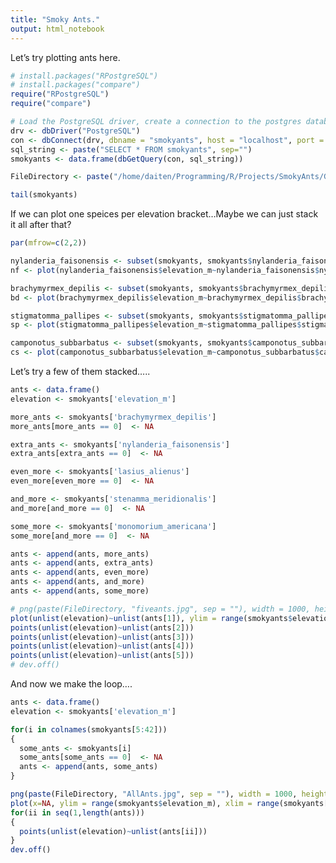 ```yaml
---
title: "Smoky Ants."
output: html_notebook
---
```


Let's try plotting ants here. 

```r
# install.packages("RPostgreSQL")
# install.packages("compare")
require("RPostgreSQL")
require("compare")

# Load the PostgreSQL driver, create a connection to the postgres database
drv <- dbDriver("PostgreSQL")
con <- dbConnect(drv, dbname = "smokyants", host = "localhost", port = 5432, user = "ruser", password = "ruser")
sql_string <- paste("SELECT * FROM smokyants", sep="")
smokyants <- data.frame(dbGetQuery(con, sql_string))

FileDirectory <- paste("/home/daiten/Programming/R/Projects/SmokyAnts/Graphics/", sep="")

tail(smokyants)
```

If we can plot one speices per elevation bracket...Maybe we can just stack it all after that?

```r
par(mfrow=c(2,2))

nylanderia_faisonensis <- subset(smokyants, smokyants$nylanderia_faisonensis > 0)
nf <- plot(nylanderia_faisonensis$elevation_m~nylanderia_faisonensis$nylanderia_faisonensis)

brachymyrmex_depilis <- subset(smokyants, smokyants$brachymyrmex_depilis > 0)
bd <- plot(brachymyrmex_depilis$elevation_m~brachymyrmex_depilis$brachymyrmex_depilis)

stigmatomma_pallipes <- subset(smokyants, smokyants$stigmatomma_pallipes > 0)
sp <- plot(stigmatomma_pallipes$elevation_m~stigmatomma_pallipes$stigmatomma_pallipes)

camponotus_subbarbatus <- subset(smokyants, smokyants$camponotus_subbarbatus > 0)
cs <- plot(camponotus_subbarbatus$elevation_m~camponotus_subbarbatus$camponotus_subbarbatus)
```

Let's try a few of them stacked.....
```r
ants <- data.frame()
elevation <- smokyants['elevation_m']

more_ants <- smokyants['brachymyrmex_depilis']
more_ants[more_ants == 0]  <- NA

extra_ants <- smokyants['nylanderia_faisonensis']
extra_ants[extra_ants == 0]  <- NA

even_more <- smokyants['lasius_alienus']
even_more[even_more == 0]  <- NA

and_more <- smokyants['stenamma_meridionalis']
and_more[and_more == 0]  <- NA

some_more <- smokyants['monomorium_americana']
some_more[and_more == 0]  <- NA

ants <- append(ants, more_ants)
ants <- append(ants, extra_ants)
ants <- append(ants, even_more)
ants <- append(ants, and_more)
ants <- append(ants, some_more)

# png(paste(FileDirectory, "fiveants.jpg", sep = ""), width = 1000, height = 1000)
plot(unlist(elevation)~unlist(ants[1]), ylim = range(smokyants$elevation_m), xlim = range(smokyants[,5:42]))
points(unlist(elevation)~unlist(ants[2]))
points(unlist(elevation)~unlist(ants[3]))
points(unlist(elevation)~unlist(ants[4]))
points(unlist(elevation)~unlist(ants[5]))
# dev.off()
```

And now we make the loop....
```r
ants <- data.frame()
elevation <- smokyants['elevation_m']

for(i in colnames(smokyants[5:42]))
{
  some_ants <- smokyants[i]
  some_ants[some_ants == 0]  <- NA
  ants <- append(ants, some_ants)
}

png(paste(FileDirectory, "AllAnts.jpg", sep = ""), width = 1000, height = 1000)
plot(x=NA, ylim = range(smokyants$elevation_m), xlim = range(smokyants[,5:42]))
for(ii in seq(1,length(ants)))
{
  points(unlist(elevation)~unlist(ants[ii]))  
}
dev.off()
```